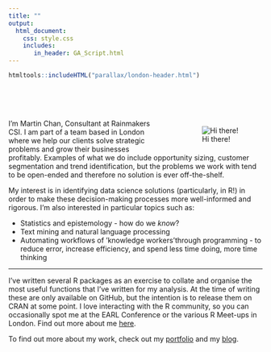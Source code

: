 ```yaml
---
title: ""
output: 
  html_document:
    css: style.css
    includes:
       in_header: GA_Script.html
---
```


```r
htmltools::includeHTML("parallax/london-header.html")
```

<br><br><br>
<div class="mycontent">

<div style="float:right; position:relative; width:200px; right: -40px;"> ![Hi there!](cover.svg) </div>

I'm Martin Chan, Consultant at Rainmakers CSI. I am part of a team based in London where we help our clients solve strategic problems and grow their businesses profitably. Examples of what we do include opportunity sizing, customer segmentation and trend identification, but the problems we work with tend to be open-ended and therefore no solution is ever off-the-shelf. 

My interest is in identifying data science solutions (particularly, in R!) in order to make these decision-making processes more well-informed and rigorous. I'm also interested in particular topics such as:

- Statistics and epistemology - how do we *know*?
- Text mining and natural language processing
- Automating workflows of 'knowledge workers'through programming - to reduce error, increase efficiency, and spend less time doing, more time thinking

---

I've written several R packages as an exercise to collate and organise the most useful functions that I've written for my analysis. At the time of writing these are only available on GitHub, but the intention is to release them on CRAN at some point. I love interacting with the R community, so you can occasionally spot me at the EARL Conference or the various R Meet-ups in London. Find out more about me [here](https://martinctc.github.io/about).

To find out more about my work, check out my [portfolio](https://martinctc.github.io/portfolio) and my [blog](https://martinctc.github.io/blog).

</div>

